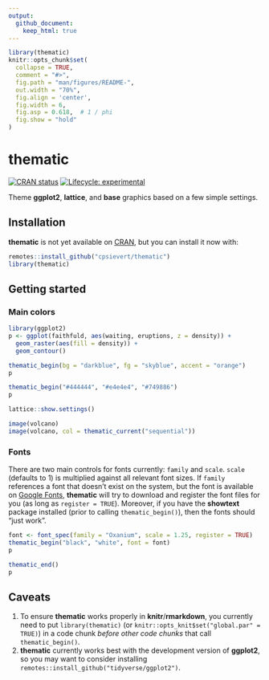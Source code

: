 ```yaml
---
output: 
  github_document:
    keep_html: true
---
```


<!-- README.md is generated from README.Rmd. Please edit that file -->

```r
library(thematic)
knitr::opts_chunk$set(
  collapse = TRUE,
  comment = "#>",
  fig.path = "man/figures/README-",
  out.width = "70%",
  fig.align = 'center',
  fig.width = 6,
  fig.asp = 0.618,  # 1 / phi
  fig.show = "hold"
)
```

# thematic

<!-- badges: start -->
[![CRAN status](https://www.r-pkg.org/badges/version/thematic)](https://CRAN.R-project.org/package=thematic)
[![Lifecycle: experimental](https://img.shields.io/badge/lifecycle-experimental-orange.svg)](https://www.tidyverse.org/lifecycle/#experimental)
<!-- badges: end -->

Theme **ggplot2**, **lattice**, and **base** graphics based on a few simple settings.

## Installation

**thematic** is not yet available on [CRAN](https://CRAN.R-project.org), but you can install it now with:

``` r
remotes::install_github("cpsievert/thematic")
library(thematic)
```

## Getting started

### Main colors

```r
library(ggplot2)
p <- ggplot(faithfuld, aes(waiting, eruptions, z = density)) +
  geom_raster(aes(fill = density)) + 
  geom_contour()
```

```r
thematic_begin(bg = "darkblue", fg = "skyblue", accent = "orange")
p
```

```r
thematic_begin("#444444", "#e4e4e4", "#749886")
p
```

```r
lattice::show.settings()
```

```r
image(volcano)
image(volcano, col = thematic_current("sequential"))
```


### Fonts 

There are two main controls for fonts currently: `family` and `scale`. `scale` (defaults to 1) is multiplied against all relevant font sizes. If `family` references a font that doesn't exist on the system, but the font is available on [Google Fonts](https://fonts.google.com/), **thematic** will try to download and register the font files for you (as long as `register = TRUE`). Moreover, if you have the **showtext** package installed (prior to calling `thematic_begin()`), then the fonts should "just work". 

```r
font <- font_spec(family = "Oxanium", scale = 1.25, register = TRUE)
thematic_begin("black", "white", font = font)
p
```

```r
thematic_end()
p
```

## Caveats

1. To ensure **thematic** works properly in **knitr**/**rmarkdown**, you currently need to put `library(thematic)` (or `knitr::opts_knit$set("global.par" = TRUE)`) in a code chunk *before other code chunks* that call `thematic_begin()`.
2. **thematic** currently works best with the development version of **ggplot2**, so you may want to consider installing `remotes::install_github("tidyverse/ggplot2")`.

